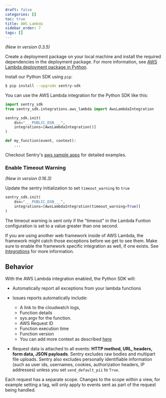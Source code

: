 ```yaml
---
draft: false
categories: []
toc: true
title: AWS Lambda
sidebar_order: 7
tags: []
---
```

*(New in version 0.3.5)*

Create a deployment package on your local machine and install the required dependencies in the deployment package.
For more information, see [AWS Lambda deployment package in Python](https://docs.aws.amazon.com/lambda/latest/dg/python-package.html).

Install our Python SDK using `pip`:

```bash
$ pip install --upgrade sentry-sdk
```

You can use the AWS Lambda integration for the Python SDK like this:

```python
import sentry_sdk
from sentry_sdk.integrations.aws_lambda import AwsLambdaIntegration

sentry_sdk.init(
    dsn="___PUBLIC_DSN___",
    integrations=[AwsLambdaIntegration()]
)

def my_function(event, context):
    ...
```

Checkout Sentry's [aws sample apps](https://github.com/getsentry/examples/tree/master/aws-lambda/python) for detailed examples.

### Enable Timeout Warning
*(New in version 0.16.3)*

Update the sentry initialization to set ```timeout_warning``` to ```true```
```python
sentry_sdk.init(
    dsn="___PUBLIC_DSN___",
    integrations=[AwsLambdaIntegration(timeout_warning=True)]
)
```
The timeout warning is sent only if the "timeout" in the Lambda Funtion configuration is set to a value greater than one second.

 
<Alert level="info" title="Note"><markdown>

If you are using another web framework inside of AWS Lambda, the framework might catch those exceptions before we get to see them. Make sure to enable the framework specific integration as well, if one exists. See [*Integrations*](/platforms/python/#integrations) for more information.

</markdown></Alert>


<!-- TODO-ADD-VERIFICATION-EXAMPLE -->


## Behavior

With the AWS Lambda integration enabled, the Python SDK will:

* Automatically report all exceptions from your lambda functions 
* Issues reports automatically include:
  * A link to the cloudwatch logs, 
  * Function details 
  * sys.argv for the function. 
  * AWS Request ID
  * Function execution time 
  * Function version
  * You can add more context as described [here](/platforms/python#setting-context)

* Request data is attached to all events: **HTTP method, URL, headers, form data, JSON payloads**. Sentry excludes raw bodies and multipart file uploads. Sentry also excludes personally identifiable information (such as user ids, usernames, cookies, authorization headers, IP addresses) unless you set ``send_default_pii`` to ``True``.

Each request has a separate scope. Changes to the scope within a view, for example setting a tag, will only apply to events sent as part of the request being handled.

